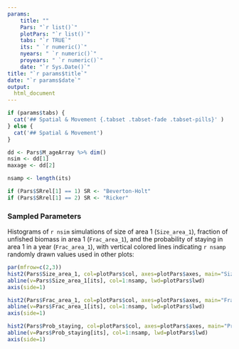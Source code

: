 ```yaml
---
params: 
    title: ""
    Pars: "`r list()`"
    plotPars: "`r list()`"
    tabs: "`r TRUE`"
    its: " `r numeric()`"
    nyears: " `r numeric()`"
    proyears: " `r numeric()`"
    date: "`r Sys.Date()`"
title: "`r params$title`"
date: "`r params$date`"
output:
  html_document
---
```



```r
if (params$tabs) {
  cat('## Spatial & Movement {.tabset .tabset-fade .tabset-pills}' )
} else {
  cat('## Spatial & Movement')
}

dd <- Pars$M_ageArray %>% dim()
nsim <- dd[1]
maxage <- dd[2]

nsamp <- length(its)

if (Pars$SRrel[1] == 1) SR <- "Beverton-Holt"
if (Pars$SRrel[1] == 2) SR <- "Ricker"

```

### Sampled Parameters 
Histograms of `r nsim` simulations of size of area 1 (`Size_area_1`), fraction of unfished biomass in area 1 (`Frac_area_1`), and the probability of staying in area 1 in a year (`Frac_area_1`), with vertical colored lines indicating `r nsamp` randomly drawn values used in other plots:

```r
par(mfrow=c(2,3))
hist2(Pars$Size_area_1, col=plotPars$col, axes=plotPars$axes, main="Size_area_1", breaks=plotPars$breaks)
abline(v=Pars$Size_area_1[its], col=1:nsamp, lwd=plotPars$lwd)
axis(side=1)  

hist2(Pars$Frac_area_1, col=plotPars$col, axes=plotPars$axes, main="Frac_area_1", breaks=plotPars$breaks)
abline(v=Pars$Frac_area_1[its], col=1:nsamp, lwd=plotPars$lwd)
axis(side=1) 

hist2(Pars$Prob_staying, col=plotPars$col, axes=plotPars$axes, main="Prob_staying", breaks=plotPars$breaks)
abline(v=Pars$Prob_staying[its], col=1:nsamp, lwd=plotPars$lwd)
axis(side=1)

```

